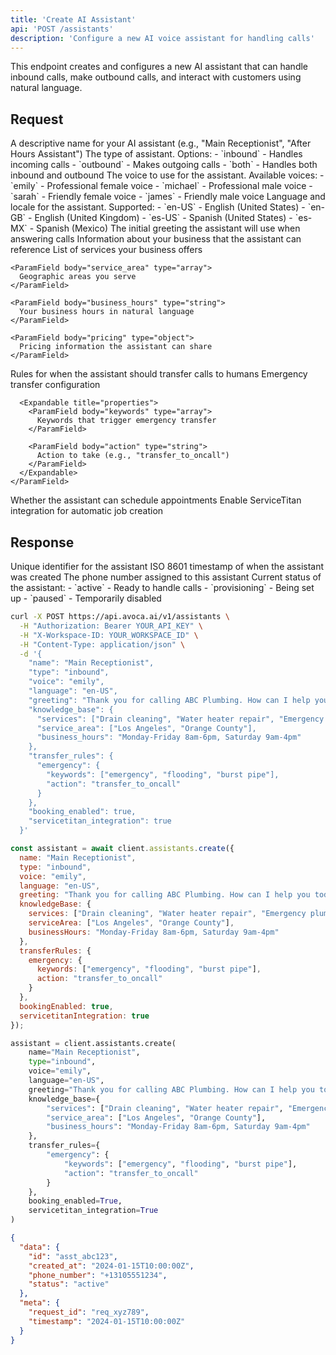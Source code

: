 ```yaml
---
title: 'Create AI Assistant'
api: 'POST /assistants'
description: 'Configure a new AI voice assistant for handling calls'
---
```


<Note>
  This endpoint creates and configures a new AI assistant that can handle inbound calls, make outbound calls, and interact with customers using natural language.
</Note>

## Request

<ParamField body="name" type="string" required>
  A descriptive name for your AI assistant (e.g., "Main Receptionist", "After Hours Assistant")
</ParamField>

<ParamField body="type" type="string" required>
  The type of assistant. Options:
  - `inbound` - Handles incoming calls
  - `outbound` - Makes outgoing calls
  - `both` - Handles both inbound and outbound
</ParamField>

<ParamField body="voice" type="string" default="emily">
  The voice to use for the assistant. Available voices:
  - `emily` - Professional female voice
  - `michael` - Professional male voice  
  - `sarah` - Friendly female voice
  - `james` - Friendly male voice
</ParamField>

<ParamField body="language" type="string" default="en-US">
  Language and locale for the assistant. Supported:
  - `en-US` - English (United States)
  - `en-GB` - English (United Kingdom)
  - `es-US` - Spanish (United States)
  - `es-MX` - Spanish (Mexico)
</ParamField>

<ParamField body="greeting" type="string" required>
  The initial greeting the assistant will use when answering calls
</ParamField>

<ParamField body="knowledge_base" type="object">
  Information about your business that the assistant can reference
  
  <Expandable title="properties">
    <ParamField body="services" type="array">
      List of services your business offers
    </ParamField>
    
    <ParamField body="service_area" type="array">
      Geographic areas you serve
    </ParamField>
    
    <ParamField body="business_hours" type="string">
      Your business hours in natural language
    </ParamField>
    
    <ParamField body="pricing" type="object">
      Pricing information the assistant can share
    </ParamField>
  </Expandable>
</ParamField>

<ParamField body="transfer_rules" type="object">
  Rules for when the assistant should transfer calls to humans
  
  <Expandable title="properties">
    <ParamField body="emergency" type="object">
      Emergency transfer configuration
      
      <Expandable title="properties">
        <ParamField body="keywords" type="array">
          Keywords that trigger emergency transfer
        </ParamField>
        
        <ParamField body="action" type="string">
          Action to take (e.g., "transfer_to_oncall")
        </ParamField>
      </Expandable>
    </ParamField>
  </Expandable>
</ParamField>

<ParamField body="booking_enabled" type="boolean" default="true">
  Whether the assistant can schedule appointments
</ParamField>

<ParamField body="servicetitan_integration" type="boolean" default="false">
  Enable ServiceTitan integration for automatic job creation
</ParamField>

## Response

<ResponseField name="id" type="string">
  Unique identifier for the assistant
</ResponseField>

<ResponseField name="created_at" type="string">
  ISO 8601 timestamp of when the assistant was created
</ResponseField>

<ResponseField name="phone_number" type="string">
  The phone number assigned to this assistant
</ResponseField>

<ResponseField name="status" type="string">
  Current status of the assistant:
  - `active` - Ready to handle calls
  - `provisioning` - Being set up
  - `paused` - Temporarily disabled
</ResponseField>

<RequestExample>

```bash cURL
curl -X POST https://api.avoca.ai/v1/assistants \
  -H "Authorization: Bearer YOUR_API_KEY" \
  -H "X-Workspace-ID: YOUR_WORKSPACE_ID" \
  -H "Content-Type: application/json" \
  -d '{
    "name": "Main Receptionist",
    "type": "inbound",
    "voice": "emily",
    "language": "en-US",
    "greeting": "Thank you for calling ABC Plumbing. How can I help you today?",
    "knowledge_base": {
      "services": ["Drain cleaning", "Water heater repair", "Emergency plumbing"],
      "service_area": ["Los Angeles", "Orange County"],
      "business_hours": "Monday-Friday 8am-6pm, Saturday 9am-4pm"
    },
    "transfer_rules": {
      "emergency": {
        "keywords": ["emergency", "flooding", "burst pipe"],
        "action": "transfer_to_oncall"
      }
    },
    "booking_enabled": true,
    "servicetitan_integration": true
  }'
```

```javascript Node.js
const assistant = await client.assistants.create({
  name: "Main Receptionist",
  type: "inbound",
  voice: "emily",
  language: "en-US",
  greeting: "Thank you for calling ABC Plumbing. How can I help you today?",
  knowledgeBase: {
    services: ["Drain cleaning", "Water heater repair", "Emergency plumbing"],
    serviceArea: ["Los Angeles", "Orange County"],
    businessHours: "Monday-Friday 8am-6pm, Saturday 9am-4pm"
  },
  transferRules: {
    emergency: {
      keywords: ["emergency", "flooding", "burst pipe"],
      action: "transfer_to_oncall"
    }
  },
  bookingEnabled: true,
  servicetitanIntegration: true
});
```

```python Python
assistant = client.assistants.create(
    name="Main Receptionist",
    type="inbound",
    voice="emily",
    language="en-US",
    greeting="Thank you for calling ABC Plumbing. How can I help you today?",
    knowledge_base={
        "services": ["Drain cleaning", "Water heater repair", "Emergency plumbing"],
        "service_area": ["Los Angeles", "Orange County"],
        "business_hours": "Monday-Friday 8am-6pm, Saturday 9am-4pm"
    },
    transfer_rules={
        "emergency": {
            "keywords": ["emergency", "flooding", "burst pipe"],
            "action": "transfer_to_oncall"
        }
    },
    booking_enabled=True,
    servicetitan_integration=True
)
```

</RequestExample>

<ResponseExample>

```json
{
  "data": {
    "id": "asst_abc123",
    "created_at": "2024-01-15T10:00:00Z",
    "phone_number": "+13105551234",
    "status": "active"
  },
  "meta": {
    "request_id": "req_xyz789",
    "timestamp": "2024-01-15T10:00:00Z"
  }
}
```

</ResponseExample>